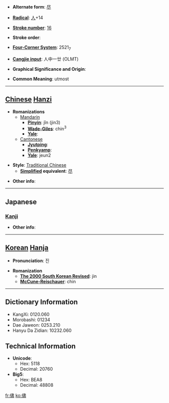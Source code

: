 * '''Alternate form''': [[尽]]

* '''[[Wiktionary:Chinese radical index| Radical]]''': [[Wiktionary:Chinese radical index 人|人]]+14

* '''[[Wiktionary:Chinese total strokes index|Stroke number]]''': [[Wiktionary:Chinese total strokes index 16|16]]

* '''Stroke order''': 

* '''[[Wiktionary:Chinese four corner index|Four-Corner System]]''': 2521<sub>7</sub>

* '''[[Wiktionary:Chinese Cangjie index|Cangjie input]]''': 人中一廿 (OLMT)

* '''Graphical Significance and Origin''': 

* '''Common Meaning''': utmost

----

== [[Chinese]] [[Hanzi]] ==

* '''Romanizations'''
** [[Mandarin]]
*** '''[[Pinyin]]''': jǐn (jin3)
*** '''[[Wade-Giles]]''': chin<sup>3</sup>
*** '''[[Yale]]''': 
**[[Cantonese]]
***'''[[Jyutping]]''':
***'''[[Penkyamp]]''': 
***'''[[Yale]]''': jeun2

* '''Style''': [[Traditional Chinese]] 
** '''[[Simplified Chinese|Simplified]] equivalent''': [[尽]]

* '''Other info''': 

----

==Japanese==
===[[Kanji]]===
{{kanji|on readings=[[じん]] (jin)
|kun readings=[[ことごとく]] (kotogotoku), [[まま]] (mama)
}}

* '''Other info''':  

----

== [[Korean]] [[Hanja]] ==

* '''Pronunciation''': 진

* '''Romanization'''
** '''[[The 2000 South Korean Revised Romanization|The 2000 South Korean Revised]]''': jin
** '''[[McCune-Reischauer]]''': chin

----

== Dictionary Information ==

* KangXi: 0120.060
* Morobashi: 01234
* Dae Jaweon: 0253.210
* Hanyu Da Zidian: 10232.060

== Technical Information ==

* '''Unicode''':
** Hex: 5118
** Decimal: 20760
* '''Big5''':
** Hex: BEA8
** Decimal: 48808

[[fr:儘]]
[[ko:儘]]